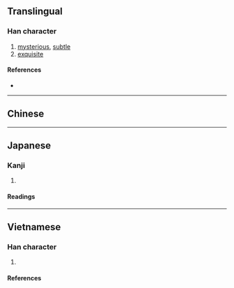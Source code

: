 {{also|妙}}
{{character info}}
==Translingual==

===Han character===
{{Han char|rn=95|rad=玄|as=04|sn=9|four=09720|canj=YIFH|ids=⿰玄少}}

# [[mysterious]], [[subtle]]
# [[exquisite]]

====References====
* {{Han ref|kx=0725.020|dkj=20815|dj=1135.010|hdz=10287.040|uh=7385|ud=29573|bh=CFC6|bd=53190}}

----

==Chinese==
{{zh-see|妙|v}}

----

==Japanese==

===Kanji===
{{ja-kanji|grade=|rs=玄04}}

# {{rfdef|ja|sort=玄04}}

====Readings====
{{ja-readings
|on=みょう
|kun=たえ-
}}

----

==Vietnamese==

===Han character===
{{vi-readings|rs=犬08
|hanviet=diệu-tvctdhv;hvttd;tchvtd
|phienthiet=
|nom=
}}

# {{alt form of|vi|妙||{{han tu form of|diệu|[[marvelous]]}}}}

====References====
<references/>